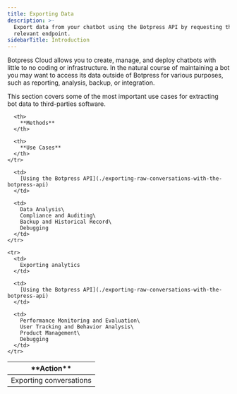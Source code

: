 ```yaml
---
title: Exporting Data
description: >-
  Export data from your chatbot using the Botpress API by requesting the
  relevant endpoint.
sidebarTitle: Introduction
---
```


Botpress Cloud allows you to create, manage, and deploy chatbots with little to no coding or infrastructure. In the natural course of maintaining a bot you may want to access its data outside of Botpress for various purposes, such as reporting, analysis, backup, or integration.

This section covers some of the most important use cases for extracting bot data to third-parties software.

<table>
  <thead>
    <tr>
      <th>
        **Action**
      </th>

      <th>
        **Methods**
      </th>

      <th>
        **Use Cases**
      </th>
    </tr>
  </thead>

  <tbody>
    <tr>
      <td>
        Exporting conversations
      </td>

      <td>
        [Using the Botpress API](./exporting-raw-conversations-with-the-botpress-api)
      </td>

      <td>
        Data Analysis\
        Compliance and Auditing\
        Backup and Historical Record\
        Debugging
      </td>
    </tr>

    <tr>
      <td>
        Exporting analytics
      </td>

      <td>
        [Using the Botpress API](./exporting-raw-conversations-with-the-botpress-api)
      </td>

      <td>
        Performance Monitoring and Evaluation\
        User Tracking and Behavior Analysis\
        Product Management\
        Debugging
      </td>
    </tr>
  </tbody>
</table>

